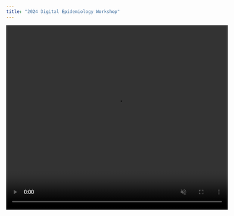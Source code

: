 ```yaml
---
title: "2024 Digital Epidemiology Workshop"
---
```


<center>

<video muted controls autoplay="true" width="600" height="500">

<source src="videos/TRAILER - fhi360.mp4">

</video>

</center>
